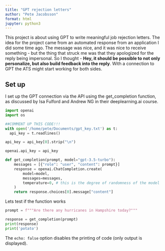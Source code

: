 ```yaml
---
title: "GPT rejection letters"
author: "Pete Jacobsson"
format: html
jupyter: python3
---
```


This project is about using GPT to write meaningful job rejection letters. The idea for the project came from an automated response from an application I did some time ago. The message was nice, and it was nice to receive something - but the thing that struck me was that they apologized for the reply being impersonal. So I thought - **Hey, it should be possible to not only personalize, but also build feedback into the reply**. With a connection to GPT the ATS might start working for both sides.


## Set up

I set up the GPT connection via the API using  the get_completion function, as discussed by Isa Fulford and Andrew NG in their deeplearning.ai course.

```python
import openai
import os

##COMMENT UP THIS CODE!!!
with open('/home/pete/Documents/gpt_key.txt') as t:
  api_key = t.readlines()

api_key = api_key[0].strip("\n")

openai.api_key = api_key

def get_completion(prompt, model="gpt-3.5-turbo"):
    messages = [{"role": "user", "content": prompt}]
    response = openai.ChatCompletion.create(
        model=model,
        messages=messages,
        temperature=0, # this is the degree of randomness of the model's output
    )
    return response.choices[0].message["content"]

```

Lets test if the function works

```python
prompt = f"""Are there any hurricanes in Hampshire today?"""

response = get_completion(prompt)
print(response)
print('potato')
```

The `echo: false` option disables the printing of code (only output is displayed).

